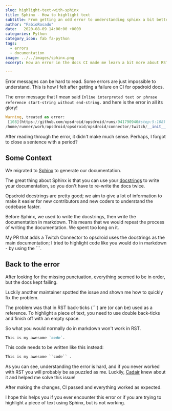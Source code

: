 ```yaml
---
slug: highlight-text-with-sphinx
title: Sphinx - How to highlight text
subtitle: From getting an odd error to understanding sphinx a bit better.
author: "FabioRosado"
date:   2020-08-09 14:00:00 +0000
categories: Python
category_icon: fab fa-python
tags: 
  - errors
  - documentation
image: ../../images/sphinx.png
excerpt: How an error in the docs CI made me learn a bit more about RST and how to properly highlight a piece of text. 

---
```


Error messages can be hard to read. Some errors are just impossible to understand. This is how I felt after getting a failure on CI for opsdroid docs.


The error message that I mean said `Inline interpreted text or phrase reference start-string without end-string.`  and here is the error in all its glory! 

```python
Warning, treated as error:
 [108](https://github.com/opsdroid/opsdroid/runs/941790940#step:5:108) 
/home/runner/work/opsdroid/opsdroid/opsdroid/connector/twitch/__init__.py:docstring of opsdroid.connector.twitch.ConnectorTwitch.twitch_webhook_handler:7:Inline interpreted text or phrase reference start-string without end-string.
```


After reading through the error, it didn't make much sense. Perhaps, I forgot to close a sentence with a period?

## Some Context

We migrated to [Sphinx](https://www.sphinx-doc.org) to generate our documentation. 

The great thing about Sphinx is that you can use your [docstrings](https://www.python.org/dev/peps/pep-0257/#what-is-a-docstring)  to write your documentation, so you don't have to re-write the docs twice.

Opsdroid docstrings are pretty good; we aim to give a lot of information to make it easier for new contributors and new coders to understand the codebase faster.

Before Sphinx, we used to write the docstrings, then write the documentation in markdown. This means that we would repeat the process of writing the documentation. We spent too long on it.

My PR that adds a Twitch Connector to opsdroid uses the docstrings as the main documentation;  I tried to highlight code like you would do in markdown - by using the ```.

## Back to the error

After looking for the missing punctuation, everything seemed to be in order, but the docs kept failing.

Luckily another maintainer spotted the issue and shown me how to quickly fix the problem. 

The problem was that in RST back-ticks (```)  are (or can be) used as a reference. To highlight a piece of text, you need to use double back-ticks and finish off with an empty space.

So what you would normally do in markdown won't work in RST.

```markdown
This is my awesome `code`.
```
This code needs to be written like this instead:

```markdown
This is my awesome ``code`` .
```

As you can see, understanding the error is hard, and if you never worked with RST you will probably be as puzzled as me. Luckily, [Cadair](https://github.com/Cadair) knew about it and helped me solve this issue!

After making the changes, CI passed and everything worked as expected.

I hope this helps you if you ever encounter this error or if you are trying to highlight a piece of text using Sphinx, but is not working.